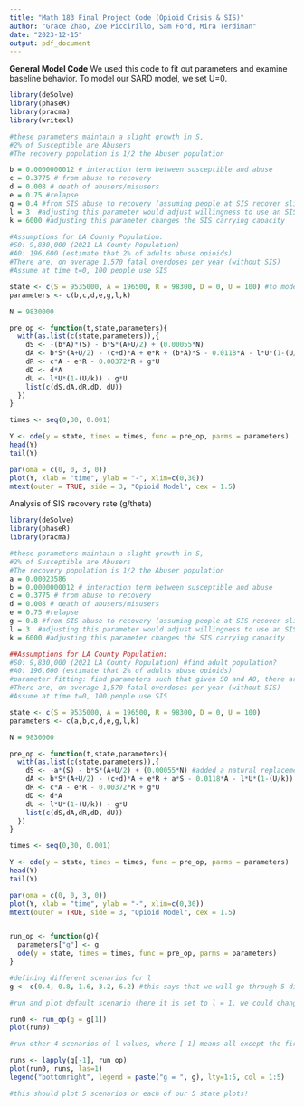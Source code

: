 ```yaml
---
title: "Math 183 Final Project Code (Opioid Crisis & SIS)"
author: "Grace Zhao, Zoe Piccirillo, Sam Ford, Mira Terdiman"
date: "2023-12-15"
output: pdf_document
---
```


**General Model Code**
We used this code to fit out parameters and examine baseline behavior. To model our SARD model, we set U=0.
```r
library(deSolve)
library(phaseR)
library(pracma)
library(writexl)

#these parameters maintain a slight growth in S, 
#2% of Susceptible are Abusers
#The recovery population is 1/2 the Abuser population

b = 0.0000000012 # interaction term between susceptible and abuse
c = 0.3775 # from abuse to recovery
d = 0.008 # death of abusers/misusers
e = 0.75 #relapse
g = 0.4 #from SIS abuse to recovery (assuming people at SIS recover slightly more than general abusers)
l = 3  #adjusting this parameter would adjust willingness to use an SIS and determine how quickly U reaches carrying capacity
k = 6000 #adjusting this parameter changes the SIS carrying capacity

#Assumptions for LA County Population: 
#S0: 9,830,000 (2021 LA County Population) 
#A0: 196,600 (estimate that 2% of adults abuse opioids)
#There are, on average 1,570 fatal overdoses per year (without SIS)
#Assume at time t=0, 100 people use SIS

state <- c(S = 9535000, A = 196500, R = 98300, D = 0, U = 100) #to model SARD, let U=0
parameters <- c(b,c,d,e,g,l,k)

N = 9830000

pre_op <- function(t,state,parameters){
  with(as.list(c(state,parameters)),{
    dS <- -(b*A)*(S) - b*S*(A+U/2) + (0.00055*N) 
    dA <- b*S*(A+U/2) - (c+d)*A + e*R + (b*A)*S - 0.0118*A - l*U*(1-(U/k)) 
    dR <- c*A - e*R - 0.00372*R + g*U 
    dD <- d*A
    dU <- l*U*(1-(U/k)) - g*U 
    list(c(dS,dA,dR,dD, dU))
  })
}

times <- seq(0,30, 0.001)

Y <- ode(y = state, times = times, func = pre_op, parms = parameters)
head(Y) 
tail(Y)

par(oma = c(0, 0, 3, 0))
plot(Y, xlab = "time", ylab = "-", xlim=c(0,30))
mtext(outer = TRUE, side = 3, "Opioid Model", cex = 1.5)
```

Analysis of SIS recovery rate (g/theta)
```r
library(deSolve)
library(phaseR)
library(pracma)

#these parameters maintain a slight growth in S, 
#2% of Susceptible are Abusers
#The recovery population is 1/2 the Abuser population
a = 0.00023586
b = 0.0000000012 # interaction term between susceptible and abuse
c = 0.3775 # from abuse to recovery
d = 0.008 # death of abusers/misusers
e = 0.75 #relapse
g = 0.8 #from SIS abuse to recovery (assuming people at SIS recover slightly more than general abusers)
l = 3  #adjusting this parameter would adjust willingness to use an SIS and determine how quickly U reaches carrying capacity
k = 6000 #adjusting this parameter changes the SIS carrying capacity

##Assumptions for LA County Population: 
#S0: 9,830,000 (2021 LA County Population) #find adult population? 
#A0: 196,600 (estimate that 2% of adults abuse opioids)
#parameter fitting: find parameters such that given S0 and A0, there are D1 deaths 
#There are, on average 1,570 fatal overdoses per year (without SIS)
#Assume at time t=0, 100 people use SIS

state <- c(S = 9535000, A = 196500, R = 98300, D = 0, U = 100)
parameters <- c(a,b,c,d,e,g,l,k)

N = 9830000

pre_op <- function(t,state,parameters){
  with(as.list(c(state,parameters)),{
    dS <- -a*(S) - b*S*(A+U/2) + (0.00055*N) #added a natural replacement rate for better long-term outcomes
    dA <- b*S*(A+U/2) - (c+d)*A + e*R + a*S - 0.0118*A - l*U*(1-(U/k)) 
    dR <- c*A - e*R - 0.00372*R + g*U 
    dD <- d*A
    dU <- l*U*(1-(U/k)) - g*U 
    list(c(dS,dA,dR,dD, dU))
  })
}

times <- seq(0,30, 0.001)

Y <- ode(y = state, times = times, func = pre_op, parms = parameters)
head(Y) 
tail(Y)

par(oma = c(0, 0, 3, 0))
plot(Y, xlab = "time", ylab = "-", xlim=c(0,30))
mtext(outer = TRUE, side = 3, "Opioid Model", cex = 1.5)


run_op <- function(g){
  parameters["g"] <- g
  ode(y = state, times = times, func = pre_op, parms = parameters)
}

#defining different scenarios for l
g <- c(0.4, 0.8, 1.6, 3.2, 6.2) #this says that we will go through 5 different scenarios: l = 1*1, l=1*2, ..., l=1*5

#run and plot default scenario (here it is set to l = 1, we could change this)

run0 <- run_op(g = g[1])
plot(run0)

#run other 4 scenarios of l values, where [-1] means all except the first

runs <- lapply(g[-1], run_op)
plot(run0, runs, las=1)
legend("bottomright", legend = paste("g = ", g), lty=1:5, col = 1:5)

#this should plot 5 scenarios on each of our 5 state plots!
```

